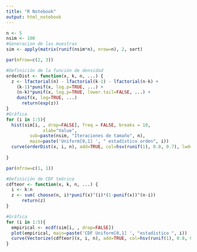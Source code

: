 ```yaml
---
title: "R Notebook"
output: html_notebook
---
```




```r

n <- 5
nsim <- 100
#Generacion de las muestras
sim <- apply(matrix(runif(nsim*n), nrow=n), 2, sort)
```



```r

par(mfrow=c(2, 3))

#Definición de la función de densidad 
orderDist <- function(x, k, n, ...) {
  z <- lfactorial(n) - lfactorial(k-1) - lfactorial(n-k) +
    (k-1)*punif(x, log.p=TRUE, ...) +
    (n-k)*punif(x, log.p=TRUE, lower.tail=FALSE, ...) +
    dunif(x, log=TRUE, ...)
      return(exp(z))
}
#Gráfica
for (i in 1:5){
  hist(sim[i, , drop=FALSE], freq = FALSE, breaks = 10,
              xlab="Value",
         sub=paste(nsim, "Iteraciones de tamaño", n),
         main=paste('Uniform[0,1] ', " estadístico orden", i))
  curve(orderDist(x, i, n), add=TRUE, col=hsv(runif(1), 0.8, 0.7), lwd=2)
  
}


```



```r
par(mfrow=c(1, 1))

#Definición de CDF teórico
cdfteor <- function(x, k, n, ...) {
  i <- k:n
  z <- sum( choose(n, i)*punif(x)^(i)*(1-punif(x))^(n-i))
      return(z)
}

#Gráfica
for (i in 1:5){
  empirical <- ecdf(sim[i, , drop=FALSE])
  plot(empirical, main=paste('CDF Uniform[0,1] ', "estadístico ", i))
  curve(Vectorize(cdfteor)(x, i, n), add=TRUE, col=hsv(runif(1), 0.8, 0.7), lwd=2, from = 0, to = 1)
}


```


```


```

